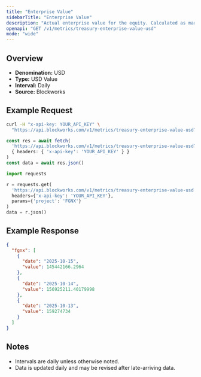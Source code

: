 ```yaml
---
title: "Enterprise Value"
sidebarTitle: "Enterprise Value"
description: "Actual enterprise value for the equity. Calculated as market cap - liabilities + assets"
openapi: "GET /v1/metrics/treasury-enterprise-value-usd"
mode: "wide"
---
```


## Overview

- **Denomination:** USD
- **Type:** USD Value
- **Interval:** Daily
- **Source:** Blockworks

## Example Request

<CodeGroup>

```bash cURL
curl -H "x-api-key: YOUR_API_KEY" \
  "https://api.blockworks.com/v1/metrics/treasury-enterprise-value-usd?project=FGNX"
```

```typescript TypeScript
const res = await fetch(
  'https://api.blockworks.com/v1/metrics/treasury-enterprise-value-usd?project=FGNX',
  { headers: { 'x-api-key': 'YOUR_API_KEY' } }
)
const data = await res.json()
```

```python Python
import requests

r = requests.get(
  'https://api.blockworks.com/v1/metrics/treasury-enterprise-value-usd',
  headers={'x-api-key': 'YOUR_API_KEY'},
  params={'project': 'FGNX'}
)
data = r.json()
```

</CodeGroup>

## Example Response

```json
{
  "fgnx": [
    {
      "date": "2025-10-15",
      "value": 145442166.2964
    },
    {
      "date": "2025-10-14",
      "value": 156925211.40179998
    },
    {
      "date": "2025-10-13",
      "value": 159274734
    }
  ]
}
```

## Notes
- Intervals are daily unless otherwise noted.
- Data is updated daily and may be revised after late-arriving data.